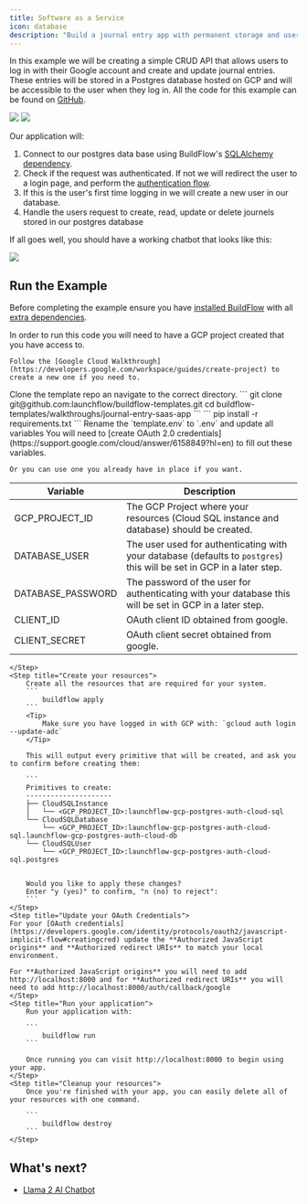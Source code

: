 ```yaml
---
title: Software as a Service
icon: database
description: "Build a journal entry app with permanent storage and user authentication."
---
```


In this example we will be creating a simple CRUD API that allows users to log in with their Google account and create and update journal entries. These entries will be stored in a Postgres database hosted on GCP and will be accessible to the user when they log in.
All the code for this example can be found on [GitHub](https://github.com/launchflow/buildflow-templates/tree/main/walkthroughs/journal-entry-saas-app).

<img className="block dark:hidden" src="/images/saas-design-light.gif" />
<img className="hidden dark:block" src="/images/saas-design-dark.gif" />

Our application will:
1. Connect to our postgres data base using BuildFlow's [SQLAlchemy](/buildflow/dependencies/sqlalchemy) [dependency](/buildflow/programming-guide/dependencies).
2. Check if the request was authenticated. If not we will redirect the user to a login page, and perform the [authentication flow](https://developers.google.com/identity/protocols/oauth2#webserver).
3. If this is the user's first time logging in we will create a new user in our database.
4. Handle the users request to create, read, update or delete journels stored in our postgres database

If all goes well, you should have a working chatbot that looks like this:

<img src="/images/saas-journal.png" />

## Run the Example

Before completing the example ensure you have [installed BuildFlow](/buildflow/programming-guide/install)
with all [extra dependencies](/buildflow/programming-guide/install#extra-dependencies).

<Note>    
    In order to run this code you will need to have a GCP project created that you have access to.

    Follow the [Google Cloud Walkthrough](https://developers.google.com/workspace/guides/create-project) to create a new one if you need to.
</Note>


<Steps>
    <Step title="Clone the GitHub Repo">
    Clone the template repo an navigate to the correct directory.
    ```
    git clone git@github.com:launchflow/buildflow-templates.git
    cd buildflow-templates/walkthroughs/journal-entry-saas-app
    ```
    </Step>
    <Step title="Install your requirements">
        ```
            pip install -r requirements.txt
        ```
    </Step>
    <Step title="Create a .env file">
        Rename the `template.env` to `.env` and update all variables

<Tip>
    You will need to [create OAuth 2.0 credentials](https://support.google.com/cloud/answer/6158849?hl=en) to fill out these variables.

    Or you can use one you already have in place if you want.
</Tip>

| Variable          | Description                                                                                                                                                                               |
|-------------------|-------------------------------------------------------------------------------------------------------------------------------------------------------------------------------------------|
| GCP_PROJECT_ID    | The GCP Project where your resources (Cloud SQL instance and database) should be created.                                                                                                 |
| DATABASE_USER     | The user used for authenticating with your database (defaults to `postgres`) this will be set in GCP in a later step. |
| DATABASE_PASSWORD | The password of the user for authenticating with your database this will be set in GCP in a later step.                                                                                                                           |
| CLIENT_ID         | OAuth client ID obtained from google.                                                                                                                                                     |
| CLIENT_SECRET     | OAuth client secret obtained from google.                                                                                                                                                 |

        
    </Step>
    <Step title="Create your resources">
        Create all the resources that are required for your system.
        ```
            buildflow apply
        ```
        <Tip>
            Make sure you have logged in with GCP with: `gcloud auth login --update-adc`
        </Tip>

        This will output every primitive that will be created, and ask you to confirm before creating them:

        ```
        Primitives to create:
        ---------------------
        ├── CloudSQLInstance
        │   └── <GCP_PROJECT_ID>:launchflow-gcp-postgres-auth-cloud-sql
        └── CloudSQLDatabase
            └── <GCP_PROJECT_ID>:launchflow-gcp-postgres-auth-cloud-sql.launchflow-gcp-postgres-auth-cloud-db
        └── CloudSQLUser
            └── <GCP_PROJECT_ID>:launchflow-gcp-postgres-auth-cloud-sql.postgres


        Would you like to apply these changes?
        Enter "y (yes)" to confirm, "n (no) to reject":
        ```
    </Step>
    <Step title="Update your OAuth Credentials">
    For your [OAuth credentials](https://developers.google.com/identity/protocols/oauth2/javascript-implicit-flow#creatingcred) update the **Authorized JavaScript origins** and **Authorized redirect URIs** to match your local environment.

    For **Authorized JavaScript origins** you will need to add http://localhost:8000 and for **Authorized redirect URIs** you will need to add http://localhost:8000/auth/callback/google
    </Step>
    <Step title="Run your application">
        Run your application with:

        ```
            buildflow run
        ```

        Once running you can visit http://localhost:8000 to begin using your app.
    </Step>
    <Step title="Cleanup your resources">
        Once you're finished with your app, you can easily delete all of your resources with one command.

        ```
            buildflow destroy
        ```
    </Step>
</Steps>

## What's next?

- [Llama 2 AI Chatbot](/buildflow/examples/llama2-ai-chatbot)


